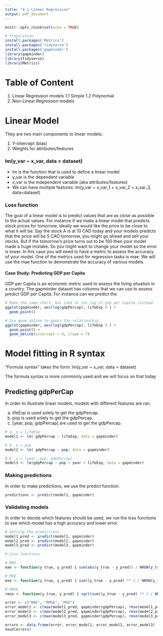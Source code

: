 ```yaml
---
title: "4.1 Linear Regression"
output: pdf_document
---
```


```r
knitr::opts_chunk$set(echo = TRUE)
```

```r
# Preparation
install.packages('Metrics')
install.packages('tidyverse')
install.packages('gapminder')
library(gapminder)
library(tidyverse)
library(Metrics)
```


# Table of Content

1. Linear Regression models
  1.1 Simple
  1.2 Polynomial
2. Non-Linear Regression models

# Linear Model

They are two main components to linear models:

1. Y-intercept (bias)
2. Weights for attributes/features

### lm(y_var ~ x_var, data = dataset)

* lm is the function that is used to define a linear model
* y_var is the dependent variable
* x_var is the independent variable (aka attributes/features)
* We can have multiple features: lm(y_var ~ x_var_1 + x_var_2 + x_var_3, data=dataset)


### Loss function

The goal of a linear model is to predict values that are as close as possible to the 
actual values. For instance if we make a linear model that predicts stock prices for 
tomorrow, ideally we would like the price to be close to what it will be. Say the stock A
is at 10 CAD today and your models predicts that the price will be 5 CAD tomorrow, you might go ahead
and sell your stocks. But if the tomorrow's price turns out to be 100 then your model
made a huge mistake. So you might want to change your model so the error is lower. In this case
you will need to have a metric to assess the accuracy of your model. One of the metrics used 
for regression tasks is mae. We will use the mae function to demonstrate the accuracy of various models.

#### Case Study: Predicting GDP per Capita

GDP per Capita is an economic metric used to assess the living situation in a country.
The gapminder dataset has columns that we can use to assess predict GDP per Capita. 
For instance can we predict the 

```r
# Make the same chart, but look at the log of gdp per capita instead
ggplot(gapminder, aes(log(gdpPercap), lifeExp ) ) +
  geom_point()
```


```r
# Use geom_abline to guess the relationship
ggplot(gapminder, aes(log(gdpPercap), lifeExp ) ) +
  geom_point() +
  geom_abline(incercept = 0, slope = 7)
```


# Model fitting in R syntax

"Formula syntax" takes the form: lm(y_var ~ x_var, data = dataset)

The formula syntax is more commonly used and we will focus on that today

## Predicting gdpPerCap

In order to illustrate linear models, models with different features are ran. 

a. lifeExp is used solely to get the gdpPercap.
b. pop is used solely to get the gdpPercap.
c. [year, pop, gdpPercap] are used to get the gdpPercap.

```r
# a. x = lifeExp
model1 <- lm( gdpPercap ~ lifeExp, data = gapminder)

# b. x = pop
model2 <- lm( gdpPercap ~ pop, data = gapminder)

# b. x = [year, pop, gdpPercap]
model3 <- lm(gdpPercap ~ pop + year + lifeExp, data = gapminder)
```

### Making predictions

In order to make predictions, we use the predict function.

```r
predictions <- predict(model1, gapminder)
```

### Validating models

In order to decide which features should be used, we run the loss functions to see which model has a high accuracy and lower error.

```r
# Getting the predictions
model1_pred <- predict(model1, gapminder)
model2_pred <- predict(model2, gapminder)
model3_pred <- predict(model3, gapminder)

# Loss functions

# MAE
mae <- function(y_true, y_pred) { sum(abs(y_true - y_pred)) / NROW(y_true) }

# MSE
mse <- function(y_true, y_pred) { sum((y_true - y_pred) ** 2 / NROW(y_true)) }

# RMSE
rmse <- function(y_true, y_pred) { sqrt(sum((y_true - y_pred) ** 2 / NROW(y_true)) ) }

error <- c("MAE", "RMSE", "MSE")
error_model1 <- c(mae(model1_pred, gapminder$gdpPercap), rmse(model1_pred, gapminder$gdpPercap), mse(model1_pred, gapminder$gdpPercap))
error_model2 <- c(mae(model2_pred, gapminder$gdpPercap), rmse(model2_pred, gapminder$gdpPercap), mse(model2_pred, gapminder$gdpPercap))
error_model3 <- c(mae(model3_pred, gapminder$gdpPercap), rmse(model3_pred, gapminder$gdpPercap), mse(model3_pred, gapminder$gdpPercap))

errors <- data.frame(error, error_model1, error_model2, error_model3)
head(errors)
```


